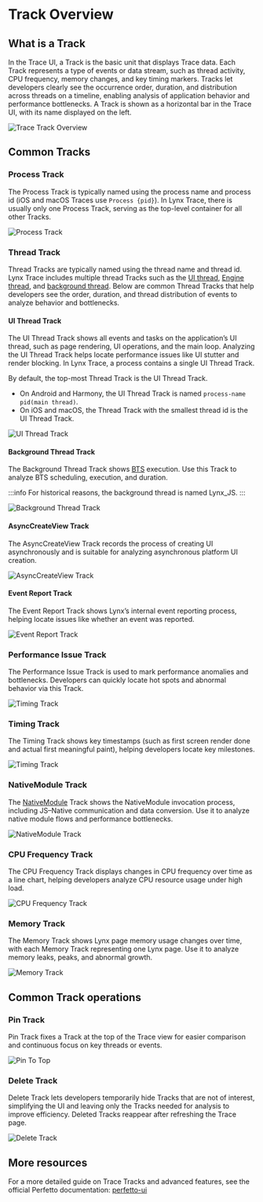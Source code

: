 <style>{`
  .full_image {
    width: 750px;
    margin: 20px;
  }
`}</style>

# Track Overview

## What is a Track

In the Trace UI, a Track is the basic unit that displays Trace data. Each Track represents a type of events or data stream, such as thread activity, CPU frequency, memory changes, and key timing markers. Tracks let developers clearly see the occurrence order, duration, and distribution across threads on a timeline, enabling analysis of application behavior and performance bottlenecks.
A Track is shown as a horizontal bar in the Trace UI, with its name displayed on the left.

<img
  src="https://lf-lynx.tiktok-cdns.com/obj/lynx-artifacts-oss-sg/plugin/static/track-overview-trace.png"
  alt="Trace Track Overview"
  className="full_image"
/>

## Common Tracks

### Process Track

The Process Track is typically named using the process name and process id (iOS and macOS Traces use `Process {pid}`). In Lynx Trace, there is usually only one Process Track, serving as the top-level container for all other Tracks.

<img
  src="https://lf-lynx.tiktok-cdns.com/obj/lynx-artifacts-oss-sg/plugin/static/process-track.png"
  alt="Process Track"
  className="full_image"
/>

### Thread Track

Thread Tracks are typically named using the thread name and thread id. Lynx Trace includes multiple thread Tracks such as the [UI thread](/guide/spec.html#ui-thread), [Engine thread](/guide/spec.html#engine-thread-historically-known-as-tasm-thread), and [background thread](/guide/spec.html#background-scripting-thread-historically-known-as-js-thread). Below are common Thread Tracks that help developers see the order, duration, and thread distribution of events to analyze behavior and bottlenecks.

#### UI Thread Track

The UI Thread Track shows all events and tasks on the application’s UI thread, such as page rendering, UI operations, and the main loop. Analyzing the UI Thread Track helps locate performance issues like UI stutter and render blocking. In Lynx Trace, a process contains a single UI Thread Track.

By default, the top-most Thread Track is the UI Thread Track.

- On Android and Harmony, the UI Thread Track is named `process-name pid(main thread)`.
- On iOS and macOS, the Thread Track with the smallest thread id is the UI Thread Track.

<img
  src="https://lf-lynx.tiktok-cdns.com/obj/lynx-artifacts-oss-sg/plugin/static/ui-thread-track.png"
  alt="UI Thread Track"
  className="full_image"
/>

#### Background Thread Track

The Background Thread Track shows [BTS](/guide/spec.html#background-thread-script-or-bts) execution. Use this Track to analyze BTS scheduling, execution, and duration.

:::info
For historical reasons, the background thread is named Lynx_JS.
:::

<img
  src="https://lf-lynx.tiktok-cdns.com/obj/lynx-artifacts-oss-sg/plugin/static/background-thread-track-trace.png"
  alt="Background Thread Track"
  className="full_image"
/>

#### AsyncCreateView Track

The AsyncCreateView Track records the process of creating UI asynchronously and is suitable for analyzing asynchronous platform UI creation.

<img
  src="https://tosv.byted.org/obj/lynx-trace/async-create-view-thread-track.png"
  alt="AsyncCreateView Track"
  className="full_image"
/>

#### Event Report Track

The Event Report Track shows Lynx’s internal event reporting process, helping locate issues like whether an event was reported.

<img
  src="https://lf-lynx.tiktok-cdns.com/obj/lynx-artifacts-oss-sg/plugin/static/event-report-thread-track.png"
  alt="Event Report Track"
  className="full_image"
/>

### Performance Issue Track

The Performance Issue Track is used to mark performance anomalies and bottlenecks. Developers can quickly locate hot spots and abnormal behavior via this Track.

<img
  src="https://lf-lynx.tiktok-cdns.com/obj/lynx-artifacts-oss-sg/plugin/static/performance-issue-track.png"
  alt="Timing Track"
  className="full_image"
/>

### Timing Track

The Timing Track shows key timestamps (such as first screen render done and actual first meaningful paint), helping developers locate key milestones.

<img
  src="https://lf-lynx.tiktok-cdns.com/obj/lynx-artifacts-oss-sg/plugin/static/timing-track.png"
  alt="Timing Track"
  className="full_image"
/>

### NativeModule Track

The [NativeModule](/guide/use-native-modules.html#原生模块) Track shows the NativeModule invocation process, including JS–Native communication and data conversion. Use it to analyze native module flows and performance bottlenecks.

<img
  src="https://lf-lynx.tiktok-cdns.com/obj/lynx-artifacts-oss-sg/plugin/static/nativemodule-track.png"
  alt="NativeModule Track"
  className="full_image"
/>

### CPU Frequency Track

The CPU Frequency Track displays changes in CPU frequency over time as a line chart, helping developers analyze CPU resource usage under high load.

<img
  src="https://lf-lynx.tiktok-cdns.com/obj/lynx-artifacts-oss-sg/plugin/static/cpu-frequency-track.png"
  alt="CPU Frequency Track"
  className="full_image"
/>

### Memory Track

The Memory Track shows Lynx page memory usage changes over time, with each Memory Track representing one Lynx page. Use it to analyze memory leaks, peaks, and abnormal growth.

<img
  src="https://lf-lynx.tiktok-cdns.com/obj/lynx-artifacts-oss-sg/plugin/static/memory-track-latest.png"
  alt="Memory Track"
  className="full_image"
/>

## Common Track operations

### Pin Track

Pin Track fixes a Track at the top of the Trace view for easier comparison and continuous focus on key threads or events.

<img
  src="https://lf-lynx.tiktok-cdns.com/obj/lynx-artifacts-oss-sg/plugin/static/pin-to-top-track.png"
  alt="Pin To Top"
  className="full_image"
/>

### Delete Track

Delete Track lets developers temporarily hide Tracks that are not of interest, simplifying the UI and leaving only the Tracks needed for analysis to improve efficiency. Deleted Tracks reappear after refreshing the Trace page.

<img
  src="https://lf-lynx.tiktok-cdns.com/obj/lynx-artifacts-oss-sg/plugin/static/delete-track.png"
  alt="Delete Track"
  className="full_image"
/>

## More resources

For a more detailed guide on Trace Tracks and advanced features, see the official Perfetto documentation: [perfetto-ui](https://perfetto.dev/docs/visualization/perfetto-ui)

